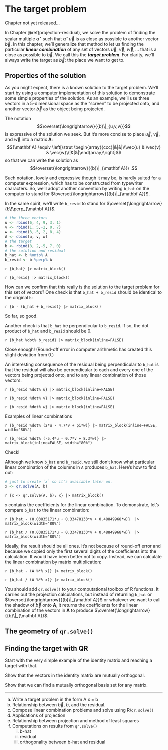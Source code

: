 # The target problem {#target-problem}


::: {.underconstruction}
Chapter not yet released[...](https://github.com/ProjectMOSAIC/MOSAIC-Calculus/blob/main/Block-5/B5-target-problem.Rmd)
:::


In Chapter \@ref(projection-residual), we solve the problem of finding the scalar multiple $\alpha^\star$ such that $\alpha^\star\, \vec{u}$ is as close as possible to another vector $\vec{b}$. In this chapter, we'll generalize that method to let us finding the particular ***linear combination*** of any set of vectors $\vec{u}$, $\vec{v}$, $\vec{w}, \ldots$ that is a close as possible to $\vec{b}$. We call this the ***target problem***. For clarity, we'll always write the target as $\vec{b}$: the place we want to get to.

## Properties of the solution

As you might expect, there is a known solution to the target problem. We'll start by using a computer implementation of this solution to demonstrate some simple properties of the solution. As an example, we'll use three vectors in a 5-dimensional space as the "screen" to be projected onto, and another vector $\vec{b}$ as the object being projected. 

The notation $$\overset{\longrightarrow}{{b}\|_{u,v,w}}$$ is expressive of the solution we seek. But it's more concise to place $\vec{u}$, $\vec{v}$, and $\vec{w}$ into a matrix ${\mathbf A}$:
$${\mathbf A} \equiv \left[\strut \begin{array}{ccc}|&|&|\\\vec{u} & \vec{v} & \vec{w}\\|&|&|\end{array}\right]$$ so that we can write the solution as 
$$\overset{\longrightarrow}{{b}\|_{\mathbf A}}\ .$$

Such notation, lovely and expressive though it may be, is hardly suited for a computer expression, which has to be constructed from typewriter characters. So, we'll adopt another convention by writing `b_hat` on the computer to stand for $\overset{\longrightarrow}{{b}\|_{\mathbf A}}$. 

In the same spirit, we'll write `b_resid` to stand for $\overset{\longrightarrow}{b\!\perp_{\mathbf A}}$.

```r
# the three vectors
u <- rbind(6, 4, 9, 3, 1)
v <- rbind(1, 5,-2, 0, 7)
w <- rbind(3,-5, 2, 8, 4)
A <- cbind(u, v, w)
# the target
b <- rbind(8, 2,-5, 7, 0)
# the solution and residual
b_hat <- b %onto% A
b_resid <- b %perp% A
```


`r {b_hat} |> matrix_block()`

`r {b_resid} |> matrix_block()`

How can we confirm that this really is the solution to the target problem for this set of vectors? One check is that `b_hat + b_resid` should be identical to the original `b`:

`r {b - (b_hat + b_resid)} |> matrix_block()`

So far, so good.

Another check is that `b_hat` be perpendicular to `b_resid`. If so, the dot product of `b_hat` and `b_resid` should be 0.

`r {b_hat %dot% b_resid} |> matrix_block(inline=FALSE)`

Close enough! (Round-off error in computer arithmetic has created this slight deviation from 0.)

An interesting consequence of the residual being perpendicular to `b_hat` is that the residual will also be perpendicular to each and every one of the vectors being projected onto, and to any linear combination of those vectors.

`r {b_resid %dot% u} |> matrix_block(inline=FALSE)`

`r {b_resid %dot% v} |> matrix_block(inline=FALSE)`

`r {b_resid %dot% w} |> matrix_block(inline=FALSE)`

Examples of linear combinations

`r {b_resid %dot% (2*u - 4.7*v + pi*w)} |> matrix_block(inline=FALSE, width="80%")`

`r {b_resid %dot% (-5.4*u - 0.7*v + 8.3*w)} |> matrix_block(inline=FALSE, width="80%")`

Check!

Although we know `b_hat` and `b_resid`, we still don't know what particular linear combination of the columns in `A` produces `b_hat`. Here's how to find out:

```r
# just to create `x` so it's available later on.
x <- qr.solve(A, b)
```

`r {x <- qr.solve(A, b); x} |> matrix_block()`

`x` contains the coefficients for the linear combination. To demonstrate, let's compare `b_hat` to the linear combination:

`r {b_hat - (0.03835171*u + 0.33478133*v + 0.48849968*w)}  |> matrix_block(width="80%")`

`r {b_hat / (0.03835171*u + 0.33478133*v + 0.48849968*w)}  |> matrix_block(width="80%")`

Ideally, the result should be all ones. It's not because of round-off error and because we copied only the first several digits of the coefficients into the calculation. It would have been better not to copy. Instead, we can calculate the linear combination by matrix multiplication:

`r {b_hat - (A %*% x)} |> matrix_block()`

`r {b_hat / (A %*% x)} |> matrix_block()`


::: {.takenote data-latex=""}
You should add `qr.solve()` to your computational toolbox of R functions. It carries out the projection calculations, but instead of returning `b_hat` or $\overset{\longrightarrow}{{b}\|_{\mathbf A}}$ or whatever we want to call the shadow of $\vec{b}$ onto ${\mathbf A}$, it returns the coefficients for the linear combination of the vectors in ${\mathbf A}$ to produce $\overset{\longrightarrow}{{b}\|_{\mathbf A}}$.
:::

## The geometry of `qr.solve()`




## Finding the target with QR 

Start with the very simple example of the identity matrix and reaching a target with that.

Show that the vectors in the identity matrix are mutually orthogonal.

Show that we can find a mutually orthogonal basis set for any matrix.




-----

a. Write a target problem in the form A x = b
b. Relationship between $\vec{b}$, $\hat{b}$, and the residual.
c. Compose linear combination problems and solve using R/`qr.solve()`
d. Applications of projection
e. Relationship between projection and method of least squares
f. Computations on results from `qr.solve()`
    i. b-hat
    ii. residual
    iii. orthogonality between b-hat and residual
